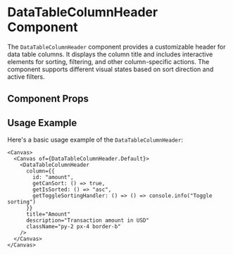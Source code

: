 

<Meta of={DataTableColumnHeader} />

# DataTableColumnHeader Component

The `DataTableColumnHeader` component provides a customizable header for data table columns. It displays the column title and includes interactive elements for sorting, filtering, and other column-specific actions. The component supports different visual states based on sort direction and active filters.

## Component Props

<Canvas of={DataTableColumnHeader.Default} />

<Controls />

## Usage Example

Here's a basic usage example of the `DataTableColumnHeader`:

```tsx
<Canvas>
  <Canvas of={DataTableColumnHeader.Default}>
    <DataTableColumnHeader
      column={{ 
        id: "amount", 
        getCanSort: () => true,
        getIsSorted: () => "asc",
        getToggleSortingHandler: () => () => console.info("Toggle sorting")
      }}
      title="Amount"
      description="Transaction amount in USD"
      className="py-2 px-4 border-b"
    />
  </Canvas>
</Canvas>
``` 
